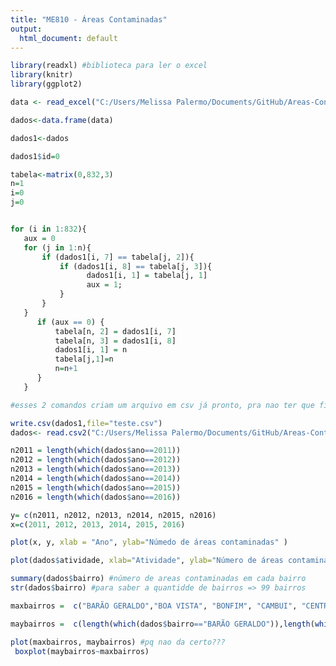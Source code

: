 ```yaml
---
title: "ME810 - Áreas Contaminadas"
output:
  html_document: default
---
```


```r
library(readxl) #biblioteca para ler o excel
library(knitr)
library(ggplot2)

data <- read_excel("C:/Users/Melissa Palermo/Documents/GitHub/Areas-Contaminadas---ME810/BASE.xlsx") #leitura dos dados

dados<-data.frame(data)

dados1<-dados

dados1$id=0

tabela<-matrix(0,832,3)
n=1
i=0
j=0


for (i in 1:832){
   aux = 0
   for (j in 1:n){
       if (dados1[i, 7] == tabela[j, 2]){
           if (dados1[i, 8] == tabela[j, 3]){
                 dados1[i, 1] = tabela[j, 1]
                 aux = 1;
           }
       }
   }
      if (aux == 0) {
          tabela[n, 2] = dados1[i, 7]
          tabela[n, 3] = dados1[i, 8]
          dados1[i, 1] = n
          tabela[j,1]=n
          n=n+1
      }
   }

#esses 2 comandos criam um arquivo em csv já pronto, pra nao ter que ficar rodando o excel sempre

write.csv(dados1,file="teste.csv")
dados<- read.csv2("C:/Users/Melissa Palermo/Documents/GitHub/Areas-Contaminadas---ME810/teste.csv",sep=",")

n2011 = length(which(dados$ano==2011))
n2012 = length(which(dados$ano==2012))
n2013 = length(which(dados$ano==2013))
n2014 = length(which(dados$ano==2014))
n2015 = length(which(dados$ano==2015))
n2016 = length(which(dados$ano==2016))

y= c(n2011, n2012, n2013, n2014, n2015, n2016)
x=c(2011, 2012, 2013, 2014, 2015, 2016)

plot(x, y, xlab = "Ano", ylab="Númedo de áreas contaminadas" )

plot(dados$atividade, xlab="Atividade", ylab="Número de áreas contaminadas")

summary(dados$bairro) #número de areas contaminadas em cada bairro
str(dados$bairro) #para saber a quantidde de bairros => 99 bairros

maxbairros =  c("BARÃO GERALDO","BOA VISTA", "BONFIM", "CAMBUI", "CENTRO", "DISTRITO INDUSTRIAL", "JARDIM CHAPADÃO", "TAQUARAL", "VILA INDUSTRIAL ") #BAIRROS COM MAIS DE 15 AREAS

maybairros =  c(length(which(dados$bairro=="BARÃO GERALDO")),length(which(dados$bairro=="BOA VISTA")),length( which(dados$bairro=="BONFIM")), length(which(dados$bairro=="CAMBUI")), length(which(dados$bairro=="CENTRO")), length(which(dados$bairro=="DISTRITO INDUSTRIAL")), length(which(dados$bairro=="JARDIM CHAPADÃO")),length( which(dados$bairro=="TAQUARAL")), length(which(dados$bairro=="VILA INDUSTRIAL"))) 

plot(maxbairros, maybairros) #pq nao da certo???
 boxplot(maybairros~maxbairros)
```



```r

```
